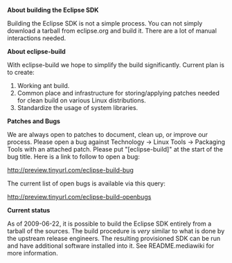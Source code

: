 '''About building the Eclipse SDK''' 

Building the Eclipse SDK is not a simple process. You can not simply download a
tarball from eclipse.org and build it. There are a lot of manual interactions 
needed.

'''About eclipse-build''' 

With eclipse-build we hope to simplify the build significantly.
Current plan is to create:
# Working ant build.
# Common place and infrastructure for storing/applying patches needed for clean build on various Linux distributions.
# Standardize the usage of system libraries. 

'''Patches and Bugs'''

We are always open to patches to document, clean up, or improve our process.  Please open a bug against Technology -> Linux Tools -> Packaging Tools with an attached patch.  Please put "&#91;eclipse-build&#93;" at the start of the bug title.  Here is a link to follow to open a bug:

http://preview.tinyurl.com/eclipse-build-bug

The current list of open bugs is available via this query:

http://preview.tinyurl.com/eclipse-build-openbugs

'''Current status'''

As of 2009-06-22, it is possible to build the Eclipse SDK entirely from a tarball of the sources.  The build procedure is ''very'' similar to 
what is done by the upstream release engineers.  The resulting provisioned SDK can be run and have additional software installed into it.  See README.mediawiki for more information.